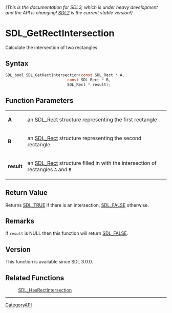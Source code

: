 ====== (This is the documentation for SDL3, which is under heavy development and the API is changing! [https://wiki.libsdl.org/SDL2/ SDL2] is the current stable version!) ======
= SDL_GetRectIntersection =

Calculate the intersection of two rectangles.

== Syntax ==

<syntaxhighlight lang='c'>
SDL_bool SDL_GetRectIntersection(const SDL_Rect * A,
                           const SDL_Rect * B,
                           SDL_Rect * result);
</syntaxhighlight>

== Function Parameters ==

{|
|'''A'''
|an [[SDL_Rect]] structure representing the first rectangle
|-
|'''B'''
|an [[SDL_Rect]] structure representing the second rectangle
|-
|'''result'''
|an [[SDL_Rect]] structure filled in with the intersection of rectangles <code>A</code> and <code>B</code>
|}

== Return Value ==

Returns [[SDL_TRUE]] if there is an intersection, [[SDL_FALSE]] otherwise.

== Remarks ==

If <code>result</code> is NULL then this function will return
[[SDL_FALSE]].

== Version ==

This function is available since SDL 3.0.0.

== Related Functions ==

:[[SDL_HasRectIntersection]]

----
[[CategoryAPI]]


